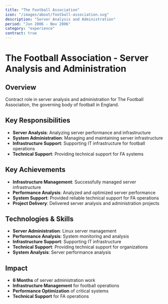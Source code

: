 ```yaml
---
title: "The Football Association"
icon: "/images/about/football-association.svg"
description: "Server Analysis and Administration"
period: "Jun 2006 - Nov 2006"
category: "experience"
contract: true
---
```


# The Football Association - Server Analysis and Administration

## Overview

Contract role in server analysis and administration for The Football Association, the governing body of football in England.

## Key Responsibilities

- **Server Analysis**: Analyzing server performance and infrastructure
- **System Administration**: Managing and maintaining server infrastructure
- **Infrastructure Support**: Supporting IT infrastructure for football operations
- **Technical Support**: Providing technical support for FA systems

## Key Achievements

- **Infrastructure Management**: Successfully managed server infrastructure
- **Performance Analysis**: Analyzed and optimized server performance
- **System Support**: Provided reliable technical support for FA operations
- **Project Delivery**: Delivered server analysis and administration projects

## Technologies & Skills

- **Server Administration**: Linux server management
- **Performance Analysis**: System monitoring and analysis
- **Infrastructure Support**: Supporting IT infrastructure
- **Technical Support**: Providing technical support for organizations
- **System Analysis**: Server performance analysis

## Impact

- **6 Months** of server administration work
- **Infrastructure Management** for football operations
- **Performance Optimization** of critical systems
- **Technical Support** for FA operations 